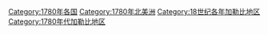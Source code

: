 [[Category:1780年各国|Category:1780年各国]]
[[Category:1780年北美洲|Category:1780年北美洲]]
[[Category:18世纪各年加勒比地区|Category:18世纪各年加勒比地区]]
[[Category:1780年代加勒比地区|Category:1780年代加勒比地区]]